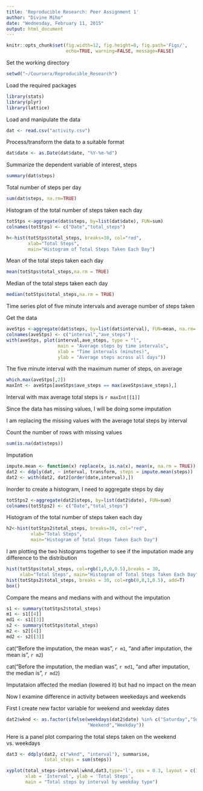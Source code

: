 ```yaml
---
title: 'Reproducible Research: Peer Assignment 1'
author: "Divine Miho"
date: "Wednesday, February 11, 2015"
output: html_document
---
```


```r
knitr::opts_chunk$set(fig.width=12, fig.height=8, fig.path='Figs/',
                      echo=TRUE, warning=FALSE, message=FALSE)
```

Set the working directory

```r
setwd("~/Coursera/Reproducible_Research")
```

Load the required packages

```r
library(stats)
library(plyr)
library(lattice)
```

Load and manipulate the data

```r
dat <- read.csv("activity.csv")
```

Process/transform the data to a suitable format

```r
dat$date <- as.Date(dat$date, "%Y-%m-%d")
```

Summarize the dependent variable of interest, steps

```r
summary(dat$steps)
```

Total number of steps per day

```r
sum(dat$steps, na.rm=TRUE)
```

Histogram of the total number of steps taken each day

```r
totStps <-aggregate(dat$steps, by=list(dat$date), FUN=sum)
colnames(totStps) <- c("Date","total_steps")

h<-hist(totStps$total_steps, breaks=30, col="red", 
        xlab="Total Steps", 
        main="Histogram of Total Steps Taken Each Day")
```

Mean of the total steps taken each day

```r
mean(totStps$total_steps,na.rm = TRUE)
```

Median of the total steps taken each day

```r
median(totStps$total_steps,na.rm = TRUE)
```

Time series plot of five minute intervals and average number of steps taken

Get the data

```r
aveStps <-aggregate(dat$steps, by=list(dat$interval), FUN=mean, na.rm= TRUE)
colnames(aveStps) <- c("interval","ave_steps")
with(aveStps, plot(interval,ave_steps, type = "l",
                   main = "Average steps by time intervals",
                   xlab = "Time intervals (minutes)",
                   ylab = "Average steps across all days"))
```

The five minute interval with the maximum numer of steps, on average

```r
which.max(aveStps[,2])
maxInt <- aveStps[aveStps$ave_steps == max(aveStps$ave_steps),]
```

Interval with max average total steps is `r maxInt[[1]]`

Since the data has missing values, I will be doing some imputation

I am replacing the missing values with the average total steps by interval

Count the number of rows with missing values

```r
sum(is.na(dat$steps))
```

Imputation

```r
impute.mean <- function(x) replace(x, is.na(x), mean(x, na.rm = TRUE))
dat2 <- ddply(dat, ~ interval, transform, steps = impute.mean(steps))
dat2 <- with(dat2, dat2[order(date,interval),])
```

Inorder to create a histogram, I need to aggregate steps by day

```r
totStps2 <-aggregate(dat2$steps, by=list(dat2$date), FUN=sum)
colnames(totStps2) <- c("Date","total_steps")
```

Histogram of the total number of steps taken each day

```r
h2<-hist(totStps2$total_steps, breaks=30, col="red", 
         xlab="Total Steps", 
         main="Histogram of Total Steps Taken Each Day")
```

I am plotting the two histograms together to see if the imputation
made any difference to the distribution

```r
hist(totStps$total_steps, col=rgb(1,0,0,0.5),breaks = 30,
     xlab="Total Steps", main="Histogram of Total Steps Taken Each Day")
hist(totStps2$total_steps, breaks = 30, col=rgb(0,0,1,0.5), add=T)
box()
```

Compare the means and medians with and without the imputation

```r
s1 <- summary(totStps2$total_steps)
m1 <- s1[[4]]
md1 <- s1[[3]]
s2 <- summary(totStps$total_steps)
m2 <- s2[[4]]
md2 <- s2[[3]]
```

cat("Before the imputation, the mean was", `r m1`,
    "and after imputation, the mean is", `r m2`)

cat("Before the imputation, the median was", `r md1`,
    "and after imputation, the median is", `r md2`)

Imputataion affected the median (lowered it) but had no impact on the mean

Now I examine difference in activity between weekedays and weekends

First I create new factor variable for weekend and weekday dates

```r
dat2$wknd <- as.factor(ifelse(weekdays(dat2$date) %in% c("Saturday","Sunday"),
                              "Weekend","Weekday")) 
```

Here is a panel plot comparing the total steps taken on the weekend vs. weekdays

```r
dat3 <- ddply(dat2, c("wknd", "interval"), summarise,
              total_steps = sum(steps))

xyplot(total_steps~interval|wknd,dat3,type='l', cex = 0.3, layout = c(1, 2),
       xlab = 'Interval', ylab = 'Total Steps',
       main = "Total steps by interval by weekday type")
```